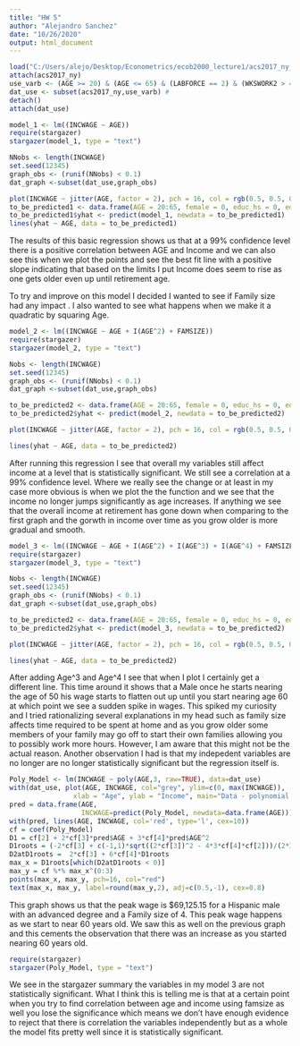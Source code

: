 ---
title: "HW 5"
author: "Alejandro Sanchez"
date: "10/26/2020"
output: html_document
---


```{r}
load("C:/Users/alejo/Desktop/Econometrics/ecob2000_lecture1/acs2017_ny_data.RData")
attach(acs2017_ny)
use_varb <- (AGE >= 20) & (AGE <= 65) & (LABFORCE == 2) & (WKSWORK2 > 4) & (UHRSWORK >= 35) & (Hispanic == 1) & (female == 0) & ((educ_hs == 1) | (educ_advdeg == 1))
dat_use <- subset(acs2017_ny,use_varb) # 
detach()
attach(dat_use)
```

```{r}
model_1 <- lm((INCWAGE ~ AGE))
require(stargazer)
stargazer(model_1, type = "text")
```
```{R}
NNobs <- length(INCWAGE)
set.seed(12345) 
graph_obs <- (runif(NNobs) < 0.1)
dat_graph <-subset(dat_use,graph_obs)
```
```{R}
plot(INCWAGE ~ jitter(AGE, factor = 2), pch = 16, col = rgb(0.5, 0.5, 0.5, alpha = 0.2), ylim = c(0,150000), data = dat_graph)
to_be_predicted1 <- data.frame(AGE = 20:65, female = 0, educ_hs = 0, educ_advdeg = 1)
to_be_predicted1$yhat <- predict(model_1, newdata = to_be_predicted1)
lines(yhat ~ AGE, data = to_be_predicted1)
```
The results of this basic regression shows us that at a 99% confidence level there is a positive correlation between AGE and Income and we can also see this when we plot the points and see the best fit line with a positive slope indicating that based on the limits I put Income does seem to rise as one gets older even up until retirement age. 

To try and improve on this model I decided I wanted to see if Family size had any impact . I also wanted to see what happens when we make it a quadratic by squaring Age. 

```{R}
model_2 <- lm((INCWAGE ~ AGE + I(AGE^2) + FAMSIZE))
require(stargazer)  
stargazer(model_2, type = "text")
```
```{R}
Nobs <- length(INCWAGE)
set.seed(12345) 
graph_obs <- (runif(NNobs) < 0.1)
dat_graph <-subset(dat_use,graph_obs)  

to_be_predicted2 <- data.frame(AGE = 20:65, female = 0, educ_hs = 0, educ_advdeg = 1, FAMSIZE = 4)
to_be_predicted2$yhat <- predict(model_2, newdata = to_be_predicted2)

plot(INCWAGE ~ jitter(AGE, factor = 2), pch = 16, col = rgb(0.5, 0.5, 0.5, alpha = 0.2), ylim = c(0,150000), data = dat_graph)

lines(yhat ~ AGE, data = to_be_predicted2)
```
After running this regression I see that overall my variables still affect income at a level that is statistically significant. We still see a correlation at a 99% confidence level. Where we really see the change or at least in my case more obvious is when we plot the the function and we see that the income no longer jumps significantly as age increases. If anything we see that the overall income at retirement has gone down when comparing to the first graph and the gorwth in income over time as you grow older is more gradual and smooth. 

```{R}
model_3 <- lm((INCWAGE ~ AGE + I(AGE^2) + I(AGE^3) + I(AGE^4) + FAMSIZE))
require(stargazer)  
stargazer(model_3, type = "text")
```
```{R}
Nobs <- length(INCWAGE)
set.seed(12345) 
graph_obs <- (runif(NNobs) < 0.1)
dat_graph <-subset(dat_use,graph_obs)  

to_be_predicted2 <- data.frame(AGE = 20:65, female = 0, educ_hs = 0, educ_advdeg = 1, FAMSIZE = 4)
to_be_predicted2$yhat <- predict(model_3, newdata = to_be_predicted2)

plot(INCWAGE ~ jitter(AGE, factor = 2), pch = 16, col = rgb(0.5, 0.5, 0.5, alpha = 0.2), ylim = c(0,150000), data = dat_graph)

lines(yhat ~ AGE, data = to_be_predicted2)
```
After adding Age^3 and Age^4 I see that when I plot I certainly get a different line. This time around it shows that a Male once he starts nearing the age of 50 his wage starts to flatten out up until you start nearing age 60 at which point we see a sudden spike in wages. This spiked my curiosity and I tried rationalizing several explanations in my head such as family size affects time required to be spent at home and as you grow older some members of your family may go off to start their own families allowing you to possibly work more hours. However, I am aware that this might not be the actual reason. Another observation I had is that my indepedent variables are no longer are no longer statistically significant but the regression itself is. 

```{R}
Poly_Model <- lm(INCWAGE ~ poly(AGE,3, raw=TRUE), data=dat_use)
with(dat_use, plot(AGE, INCWAGE, col="grey", ylim=c(0, max(INCWAGE)), 
                xlab = "Age", ylab = "Income", main="Data - polynomial fit"))
pred = data.frame(AGE,
                  INCWAGE=predict(Poly_Model, newdata=data.frame(AGE)))
with(pred, lines(AGE, INCWAGE, col='red', type='l', cex=10))
cf = coef(Poly_Model)
D1 = cf[2] + 2*cf[3]*pred$AGE + 3*cf[4]*pred$AGE^2
D1roots = (-2*cf[3] + c(-1,1)*sqrt((2*cf[3])^2 - 4*3*cf[4]*cf[2]))/(2*3*cf[4])
D2atD1roots =  2*cf[3] + 6*cf[4]*D1roots
max_x = D1roots[which(D2atD1roots < 0)]
max_y = cf %*% max_x^(0:3)
points(max_x, max_y, pch=16, col="red")
text(max_x, max_y, label=round(max_y,2), adj=c(0.5,-1), cex=0.8)
```
This graph shows us that the peak wage is $69,125.15 for a Hispanic male with an advanced degree and a Family size of 4. This peak wage happens as we start to near 60 years old. We saw this as well on the previous graph and this cements the observation that there was an increase as you started nearing 60 years old. 

```{R}
require(stargazer)  
stargazer(Poly_Model, type = "text")
```

We see in the stargazer summary the variables in my model 3 are not statistically significant. What I think this is telling me is that at a certain point when you try to find correlation between age and income using famsize as well you lose the significance which means we don't have enough evidence to reject that there is correlation the variables independently but as a whole the model fits pretty well since it is statistically significant.  
